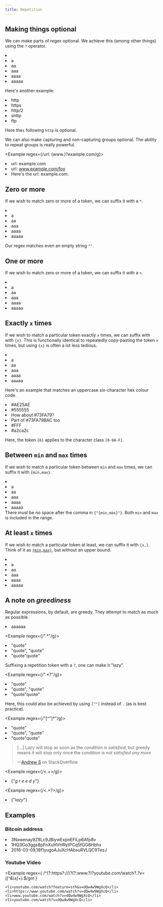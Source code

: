 ```yaml
---
title: Repetition
---
```


## Making things optional

We can make parts of regex optional. We achieve this (among other things) using the `?` operator.

<Example regex={/a?/g}>
    <li></li>
    <li>a</li>
    <li>aa</li>
    <li>aaa</li>
    <li>aaaa</li>
    <li>aaaaa</li>
</Example>

Here's another example:

<Example regex={/https?/g}>
    <li>http</li>
    <li>https</li>
    <li>http/2</li>
    <li>shttp</li>
    <li>ftp</li>
</Example>

Here the`s` following `http` is optional.

We can also make capturing and non-capturing groups optional. The ability to repeat groups is really powerful.

<Example regex={/url: (www\.)?example\.com/g}>
    <li>url: example.com</li>
    <li>url: www.example.com/foo</li>
    <li>Here's the url: example.com.</li>
</Example>

## Zero or more

If we wish to match zero or more of a token, we can suffix it with a `*`.

<Example regex={/a*/g}>
    <li></li>
    <li>a</li>
    <li>aa</li>
    <li>aaa</li>
    <li>aaaa</li>
    <li>aaaaa</li>
</Example>

Our regex matches even an empty string `""`.

## One or more

If we wish to match zero or more of a token, we can suffix it with a `+`.

<Example regex={/a+/g}>
    <li></li>
    <li>a</li>
    <li>aa</li>
    <li>aaa</li>
    <li>aaaa</li>
    <li>aaaaa</li>
</Example>

## Exactly `x` times

If we wish to match a particular token exactly `x` times, we can suffix with with `{x}`. This is functionally identical to repeatedly copy-pasting the token `x` times, but using `{x}` is often a lot less tedious.

<Example regex={/a{3}/g}>
    <li></li>
    <li>a</li>
    <li>aa</li>
    <li>aaa</li>
    <li>aaaa</li>
    <li>aaaaa</li>
</Example>

Here's an example that matches an uppercase six-character hex colour code.

<Example regex={/#[0-9A-F]{6}/g}>
    <li>#AE25AE</li>
    <li>#555555</li>
    <li>How about #73FA79?</li>
    <li>Part of #73FA79BAC too</li>
    <li>#FFF</li>
    <li>#a2ca2c</li>
</Example>

Here, the token `{6}` applies to the character class `[0-9A-F]`.

## Between `min` and `max` times

If we wish to match a particular token between `min` and `max` times, we can suffix it with `{min,max}`.

<Example regex={/a{2,4}/g}>
    <li></li>
    <li>a</li>
    <li>aa</li>
    <li>aaa</li>
    <li>aaaa</li>
    <li>aaaaa</li>
</Example>

<Warning>
    There must be no space after the comma in <code>{"{min,max}"}</code>.
</Warning>

<Note>
    Both <code>min</code> and <code>max</code> is included in the range.
</Note>

## At least `x` times

If we wish to match a particular token at least, we can suffix it with `{x,}`. Think of it as [`{min,max}`](#between-min-and-max-times), but without an upper bound.

<Example regex={/a{2,}/g}>
    <li></li>
    <li>a</li>
    <li>aa</li>
    <li>aaa</li>
    <li>aaaa</li>
    <li>aaaaa</li>
</Example>

## A note on _greediness_

Regular expressions, by default, are greedy. They attempt to match as much as possible.

<Example regex={/a*/g}>
    <li>aaaaaa</li>
</Example>

<Example regex={/".*"/g}>
    <li>"quote"</li>
    <li>"quote", "quote"</li>
    <li>"quote"quote"</li>
</Example>

Suffixing a repetition token with a `?`, one can make it "lazy".

<Example regex={/".*?"/g}>
    <li>"quote"</li>
    <li>"quote", "quote"</li>
    <li>"quote"quote"</li>
</Example>

Here, this could also be achieved by using `[^"]` instead of `.` (as is best practice).

<Example regex={/"[^"]*"/g}>
    <li>"quote"</li>
    <li>"quote", "quote"</li>
    <li>"quote"quote"</li>
</Example>

> […] Lazy will stop as soon as the _condition is satisfied_, but greedy means it will stop only once the condition is _not satisfied any more_
>
> —[Andrew S](https://stackoverflow.com/users/966656/andrew-s) on StackOverflow

<Example regex={/<.+>/g}>
    <li>{"<em>g r e e d y</em>"}</li>
</Example>

<Example regex={/<.+?>/g}>
    <li>{"<em>lazy</em>"}</li>
</Example>

## Examples

### Bitcoin address

<Example regex={/\b([13][a-km-zA-HJ-NP-Z0-9]{26,33})\b/g}>
    <li>3Nxwenay9Z8Lc9JBiywExpnEFiLp6Afp8v</li>
    <li>1HQ3Go3ggs8pFnXuHVHRytPCq5fGG8Hbhx</li>
    <li>2016-03-09,18f1yugoAJuXcHAbsuRVLQC9TezJ</li>
</Example>

### Youtube Video

<Example
    regex={
        /^(?:https?:\/\/)?(?:www\.?)?youtube\.com\/watch\?.*?v=([^&\s]+).*$/gm
    }
>
    <li>youtube.com/watch?feature=sth&v=dQw4w9WgXcQ</li>
    <li>https://www.youtube.com/watch?v=dQw4w9WgXcQ</li>
    <li>www.youtube.com/watch?v=dQw4w9WgXcQ</li>
    <li>youtube.com/watch?v=dQw4w9WgXcQ</li>
</Example>
